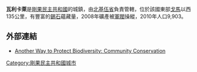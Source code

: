 '''瓦利卡萊'''是[[剛果民主共和國|剛果民主共和國]]的城鎮，由[[北基伍省|北基伍省]]負責管轄，位於該國東部[[戈馬|戈馬]]以西135公里，有豐富的[[錫石|錫石]]蘊藏量，2008年礦產被[[軍閥|軍閥]]操縱，2010年人口9,903。

==外部連結==
*[https://web.archive.org/web/20110104063036/http://www.berggorilla.de/english/gjournal/texte/37walikale.html Another Way to Protect Biodiversity: Community Conservation]

{{DRCongo-stub}}

{{coord|01|25|S|28|02|E|type:adm2nd_source:frwiki|display=title}}

[[Category:剛果民主共和國城市|Category:剛果民主共和國城市]]